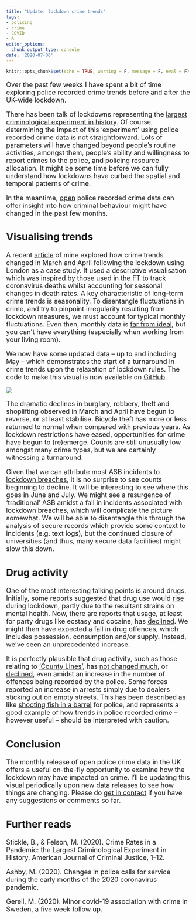 ```yaml
---
title: "Update: lockdown crime trends"
tags:
- policing
- crime
- COVID
- R
editor_options: 
  chunk_output_type: console
date: '2020-07-06'
---
```


```r
knitr::opts_chunk$set(echo = TRUE, warning = F, message = F, eval = F)
```

<font size=4.9>

Over the past few weeks I have spent a bit of time exploring police recorded crime trends before and after the UK-wide lockdown.

There has been talk of lockdowns representing the [largest criminological experiment in history](https://link.springer.com/article/10.1007/s12103-020-09546-0). Of course, determining the impact of this 'experiment' using police recorded crime data is not straightforward. Lots of parameters will have changed beyond people's routine activities, amongst them, people's ability and willingness to report crimes to the police, and policing resource allocation. It might be some time before we can fully understand how lockdowns have curbed the spatial and temporal patterns of crime.

In the meantime, [open](https://data.police.uk/) police recorded crime data can offer insight into how criminal behaviour might have changed in the past few months. 

## Visualising trends

A recent [article](https://theconversation.com/lockdown-crime-trends-why-antisocial-behaviour-is-up-140479) of mine explored how crime trends changed in March and April following the lockdown using London as a case study. It used a descriptive visualisation which was inspired by those used in [the FT](https://www.ft.com/content/a26fbf7e-48f8-11ea-aeb3-955839e06441) to track coronavirus deaths whilst accounting for seasonal changes in death rates. A key characteristic of long-term crime trends is seasonality. To disentangle fluctuations in crime, and try to pinpoint irregularity resulting from lockdown measures, we must account for typical monthly fluctuations. Even then, monthly data is [far from ideal](https://the-sra.org.uk/SRA/Blog/whyyoucantidentifychangesincrimebycomparingthismonthtolastmonth.aspx), but you can't have everything (especially when working from your living room).

We now have some updated data -- up to and including May -- which demonstrates the start of a turnaround in crime trends upon the relaxation of lockdown rules. The code to make this visual is now available on [GitHub](https://github.com/langtonhugh/crime_covid_visual).

![](/img/full_met.png)

The dramatic declines in burglary, robbery, theft and shoplifting observed in March and April have begun to reverse, or at least stabilise. Bicycle theft has more or less returned to normal when compared with previous years. As lockdown restrictions have eased, opportunities for crime have begun to (re)emerge. Counts are still unusually low amongst many crime types, but we are certainly witnessing a turnaround.

Given that we can attribute most ASB incidents to [lockdown breaches](https://www.bbc.co.uk/news/uk-52298016), it is no surprise to see counts beginning to decline. It will be interesting to see where this goes in June and July. We might see a resurgence of 'traditional' ASB amidst a fall in incidents associated with lockdown breaches, which will complicate the picture somewhat. We will be able to disentangle this through the analysis of secure records which provide some context to incidents (e.g. text logs), but the continued closure of universities (and thus, many secure data facilities) might slow this down.

## Drug activity

One of the most interesting talking points is around drugs. Initially, some reports suggested that drug use would [rise](https://www.theguardian.com/society/2020/may/03/coronavirus-crisis-could-increase-users-drug-habits-report) during lockdown, partly due to the resultant strains on mental health. Now, there are reports that usage, at least for party drugs like ecstasy and cocaine, has [declined](https://www.theguardian.com/society/2020/jun/29/fall-in-use-of-party-drugs-as-more-britons-turn-to-alcohol-in-lockdown). We might then have expected a fall in drug offences, which includes possession, consumption and/or supply. Instead, we've seen an unprecedented increase.

It is perfectly plausible that drug activity, such as those relating to ['County Lines'](https://www.nationalcrimeagency.gov.uk/what-we-do/crime-threats/drug-trafficking/county-lines), has [not changed much](https://www.theguardian.com/uk-news/2020/apr/13/gangs-still-forcing-children-into-county-lines-drug-trafficking-police-covid-19-lockdown), or [declined](https://shoc.rusi.org/informer/part-2-how-covid-19-affecting-county-lines), even amidst an increase in the number of offences being recorded by the police. Some forces reported an increase in arrests simply due to dealers [sticking out](https://www.bbc.co.uk/news/uk-england-sussex-52344249) on empty streets. This has been described as like [shooting fish in a barrel](https://twitter.com/gmhales/status/1249962083631980549) for police, and represents a good example of how trends in police recorded crime -- however useful -- should be interpreted with caution.

## Conclusion

The monthly release of open police crime data in the UK offers a useful on-the-fly opportunity to examine how the lockdown may have impacted on crime. I'll be updating this visual periodically upon new data releases to see how things are changing. Please do [get in contact](https://www.samlangton.info/#contact) if you have any suggestions or comments so far.

## Further reads

Stickle, B., & Felson, M. (2020). Crime Rates in a Pandemic: the Largest Criminological Experiment in History. American Journal of Criminal Justice, 1-12.

Ashby, M. (2020). Changes in police calls for service during the early months of the 2020 coronavirus pandemic.

Gerell, M. (2020). Minor covid-19 association with crime in Sweden, a five week follow up.
